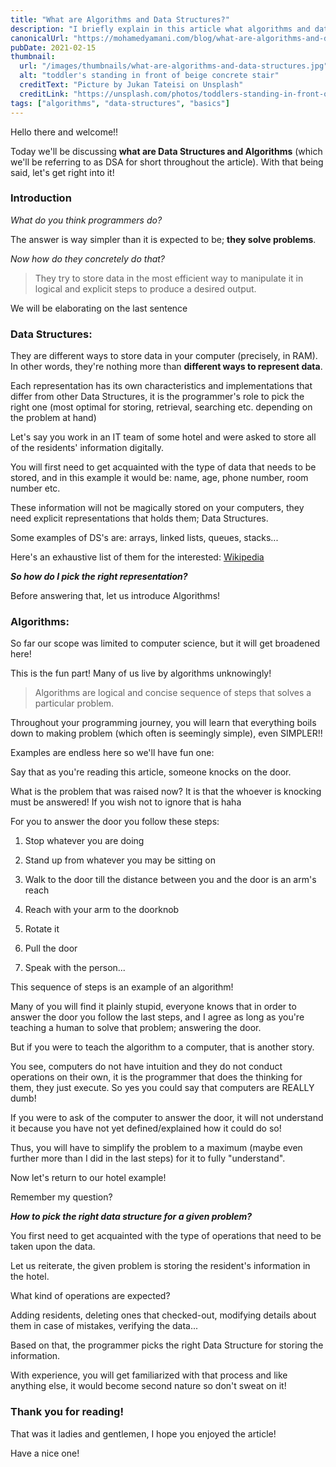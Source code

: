 ```yaml
---
title: "What are Algorithms and Data Structures?"
description: "I briefly explain in this article what algorithms and data structures are with some real world examples."
canonicalUrl: "https://mohamedyamani.com/blog/what-are-algorithms-and-data-structures/"
pubDate: 2021-02-15
thumbnail:
  url: "/images/thumbnails/what-are-algorithms-and-data-structures.jpg"
  alt: "toddler's standing in front of beige concrete stair"
  creditText: "Picture by Jukan Tateisi on Unsplash"
  creditLink: "https://unsplash.com/photos/toddlers-standing-in-front-of-beige-concrete-stair-bJhT_8nbUA0?utm_medium=referral&utm_source=mohamedyamani.com"
tags: ["algorithms", "data-structures", "basics"]
---
```


Hello there and welcome!!

Today we'll be discussing **what are Data Structures and Algorithms** (which we'll be referring to as DSA for short throughout the article). With that being said, let's get right into it!

### Introduction

_What do you think programmers do?_

The answer is way simpler than it is expected to be; **they solve problems**.

_Now how do they concretely do that?_

> They try to store data in the most efficient way to manipulate it in logical and explicit steps to produce a desired output.

We will be elaborating on the last sentence

### Data Structures:

They are different ways to store data in your computer (precisely, in RAM). In other words, they're nothing more than **different ways to represent data**.

Each representation has its own characteristics and implementations that differ from other Data Structures, it is the programmer's role to pick the right one (most optimal for storing, retrieval, searching etc. depending on the problem at hand)

Let's say you work in an IT team of some hotel and were asked to store all of the residents' information digitally.

You will first need to get acquainted with the type of data that needs to be stored, and in this example it would be: name, age, phone number, room number etc.

These information will not be magically stored on your computers, they need explicit representations that holds them; Data Structures.

Some examples of DS's are: arrays, linked lists, queues, stacks...

Here's an exhaustive list of them for the interested: [Wikipedia](https://en.wikipedia.org/wiki/List_of_data_structures)

**_So how do I pick the right representation?_**

Before answering that, let us introduce Algorithms!

### Algorithms:

So far our scope was limited to computer science, but it will get broadened here!

This is the fun part! Many of us live by algorithms unknowingly!

> Algorithms are logical and concise sequence of steps that solves a particular problem.

Throughout your programming journey, you will learn that everything boils down to making problem (which often is seemingly simple), even SIMPLER!!

Examples are endless here so we'll have fun one:

Say that as you're reading this article, someone knocks on the door.

What is the problem that was raised now? It is that the whoever is knocking must be answered! If you wish not to ignore that is haha

For you to answer the door you follow these steps:

1. Stop whatever you are doing

2. Stand up from whatever you may be sitting on

3. Walk to the door till the distance between you and the door is an arm's reach

4. Reach with your arm to the doorknob

5. Rotate it

6. Pull the door

7. Speak with the person...

This sequence of steps is an example of an algorithm!

Many of you will find it plainly stupid, everyone knows that in order to answer the door you follow the last steps, and I agree as long as you're teaching a human to solve that problem; answering the door.

But if you were to teach the algorithm to a computer, that is another story.

You see, computers do not have intuition and they do not conduct operations on their own, it is the programmer that does the thinking for them, they just execute. So yes you could say that computers are REALLY dumb!

If you were to ask of the computer to answer the door, it will not understand it because you have not yet defined/explained how it could do so!

Thus, you will have to simplify the problem to a maximum (maybe even further more than I did in the last steps) for it to fully "understand".

Now let's return to our hotel example!

Remember my question?

**_How to pick the right data structure for a given problem?_**

You first need to get acquainted with the type of operations that need to be taken upon the data.

Let us reiterate, the given problem is storing the resident's information in the hotel.

What kind of operations are expected?

Adding residents, deleting ones that checked-out, modifying details about them in case of mistakes, verifying the data...

Based on that, the programmer picks the right Data Structure for storing the information.

With experience, you will get familiarized with that process and like anything else, it would become second nature so don't sweat on it!

### Thank you for reading!

That was it ladies and gentlemen, I hope you enjoyed the article!

Have a nice one!
